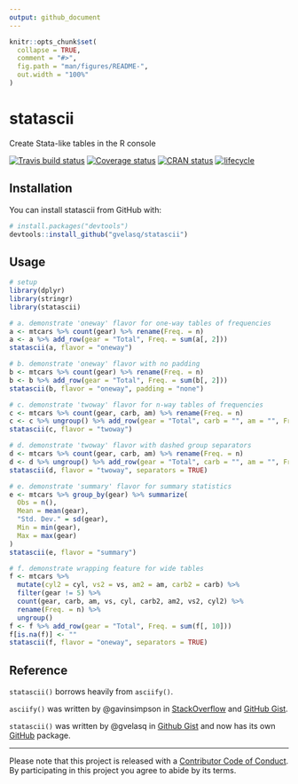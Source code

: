 ```yaml
---
output: github_document
---
```


<!-- README.md is generated from README.Rmd. Please edit that file -->

```r
knitr::opts_chunk$set(
  collapse = TRUE,
  comment = "#>",
  fig.path = "man/figures/README-",
  out.width = "100%"
)
```
# statascii

Create Stata-like tables in the R console

[![Travis build status](https://travis-ci.org/gvelasq/statascii.svg?branch=master)](https://travis-ci.org/gvelasq/statascii)
[![Coverage status](https://codecov.io/gh/gvelasq/statascii/branch/master/graph/badge.svg)](https://codecov.io/github/gvelasq/statascii?branch=master)
[![CRAN status](http://www.r-pkg.org/badges/version/statascii)](https://cran.r-project.org/package=statascii)
[![lifecycle](https://img.shields.io/badge/lifecycle-experimental-orange.svg)](https://www.tidyverse.org/lifecycle/#experimental)

## Installation

You can install statascii from GitHub with:

```r
# install.packages("devtools")
devtools::install_github("gvelasq/statascii")
```

## Usage

```r
# setup
library(dplyr)
library(stringr)
library(statascii)

# a. demonstrate 'oneway' flavor for one-way tables of frequencies
a <- mtcars %>% count(gear) %>% rename(Freq. = n)
a <- a %>% add_row(gear = "Total", Freq. = sum(a[, 2]))
statascii(a, flavor = "oneway")

# b. demonstrate 'oneway' flavor with no padding
b <- mtcars %>% count(gear) %>% rename(Freq. = n)
b <- b %>% add_row(gear = "Total", Freq. = sum(b[, 2]))
statascii(b, flavor = "oneway", padding = "none")

# c. demonstrate 'twoway' flavor for n-way tables of frequencies
c <- mtcars %>% count(gear, carb, am) %>% rename(Freq. = n)
c <- c %>% ungroup() %>% add_row(gear = "Total", carb = "", am = "", Freq. = sum(c[, 4]))
statascii(c, flavor = "twoway")

# d. demonstrate 'twoway' flavor with dashed group separators
d <- mtcars %>% count(gear, carb, am) %>% rename(Freq. = n)
d <- d %>% ungroup() %>% add_row(gear = "Total", carb = "", am = "", Freq. = sum(d[, 4]))
statascii(d, flavor = "twoway", separators = TRUE)

# e. demonstrate 'summary' flavor for summary statistics
e <- mtcars %>% group_by(gear) %>% summarize(
  Obs = n(),
  Mean = mean(gear),
  "Std. Dev." = sd(gear),
  Min = min(gear),
  Max = max(gear)
)
statascii(e, flavor = "summary")

# f. demonstrate wrapping feature for wide tables
f <- mtcars %>%
  mutate(cyl2 = cyl, vs2 = vs, am2 = am, carb2 = carb) %>%
  filter(gear != 5) %>%
  count(gear, carb, am, vs, cyl, carb2, am2, vs2, cyl2) %>%
  rename(Freq. = n) %>%
  ungroup()
f <- f %>% add_row(gear = "Total", Freq. = sum(f[, 10]))
f[is.na(f)] <- ""
statascii(f, flavor = "oneway", separators = TRUE)
```

## Reference

`statascii()` borrows heavily from `asciify()`.

`asciify()` was written by @gavinsimpson in [StackOverflow](https://stackoverflow.com/questions/13011383) and [GitHub Gist](https://gist.github.com/gavinsimpson/2b49f3026b50eeba29314398e27a6770).

`statascii()` was written by @gvelasq in [Github Gist](https://gist.github.com/gvelasq/a39348f59f4353a9478704a28f86ed69) and now has its own [GitHub](https://github.com/gvelasq/statascii) package.

---
Please note that this project is released with a [Contributor Code of Conduct](CODE_OF_CONDUCT.md).
By participating in this project you agree to abide by its terms.

